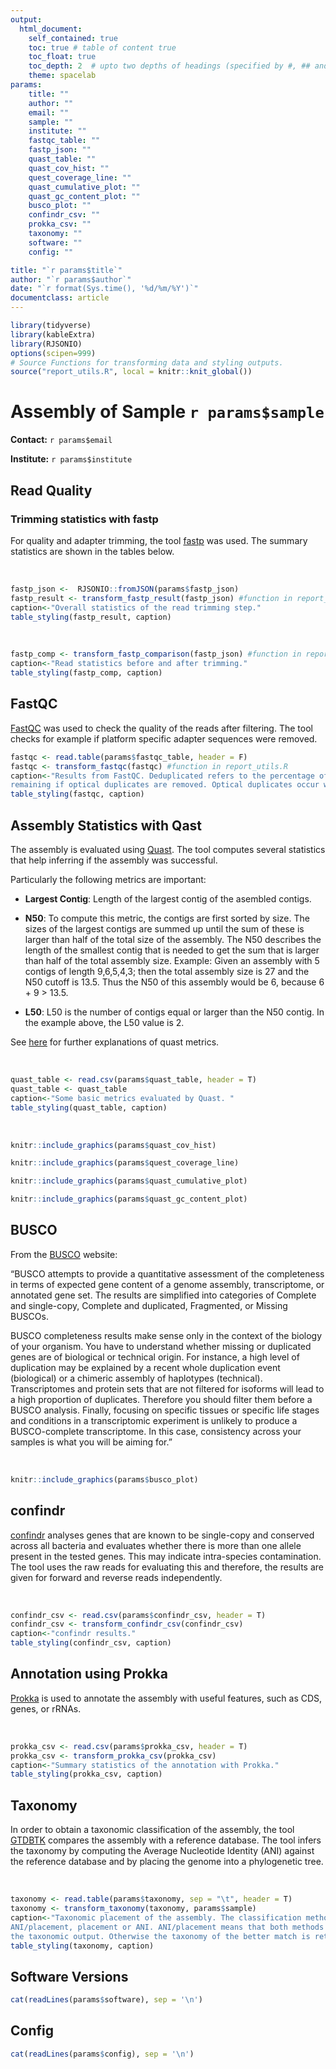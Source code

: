 ```yaml
---
output:
  html_document:
    self_contained: true
    toc: true # table of content true
    toc_float: true
    toc_depth: 2  # upto two depths of headings (specified by #, ## and ###)
    theme: spacelab
params:
    title: ""
    author: ""
    email: ""
    sample: ""
    institute: ""
    fastqc_table: ""
    fastp_json: ""
    quast_table: ""
    quast_cov_hist: ""
    quest_coverage_line: ""
    quast_cumulative_plot: ""
    quast_gc_content_plot: ""
    busco_plot: ""
    confindr_csv: ""
    prokka_csv: ""
    taxonomy: ""
    software: ""
    config: ""

title: "`r params$title`"
author: "`r params$author`"
date: "`r format(Sys.time(), '%d/%m/%Y')`"
documentclass: article
---
```


```r
library(tidyverse)
library(kableExtra)
library(RJSONIO)
options(scipen=999)
# Source Functions for transforming data and styling outputs.
source("report_utils.R", local = knitr::knit_global())
```

\tableofcontents

# Assembly of Sample `r params$sample`

**Contact:** `r params$email`

**Institute:** `r params$institute`

## Read Quality

### Trimming statistics with fastp

For quality and adapter trimming, the tool [fastp](https://github.com/OpenGene/fastp)
was used. The summary statistics are shown in the tables below.

<br>

```r
fastp_json <-  RJSONIO::fromJSON(params$fastp_json)
fastp_result <- transform_fastp_result(fastp_json) #function in report_utils.R
caption<-"Overall statistics of the read trimming step."
table_styling(fastp_result, caption)
```

<br>

```r
fastp_comp <- transform_fastp_comparison(fastp_json) #function in report_utils.R
caption<-"Read statistics before and after trimming."
table_styling(fastp_comp, caption)
```

## FastQC

[FastQC](https://www.bioinformatics.babraham.ac.uk/projects/fastqc/) was used to
check the quality of the reads after filtering. The tool checks for example if
platform specific adapter sequences were removed.

```r
fastqc <- read.table(params$fastqc_table, header = F)
fastqc <- transform_fastqc(fastqc) #function in report_utils.R
caption<-"Results from FastQC. Deduplicated refers to the percentage of reads
remaining if optical duplicates are removed. Optical duplicates occur when the exact same fragment has been sequenced more than once."
table_styling(fastqc, caption)
```

## Assembly Statistics with Qast

The assembly is evaluated using [Quast](http://bioinf.spbau.ru/quast). The tool computes several statistics that help inferring if the assembly was successful.

Particularly the following metrics are important:

* **Largest Contig**: Length of the largest contig of the asembled contigs.

* **N50**: To compute this metric, the contigs are first sorted by size. The sizes of the largest contigs are summed up until the sum of these is larger than half of the total size of the assembly. The N50 describes the length of the smallest contig that
is needed to get the sum that is larger than half of the total assembly size.
Example: Given an assembly with 5 contigs of length 9,6,5,4,3; then the total assembly size is 27 and the N50 cutoff is 13.5. Thus the N50 of this assembly would be 6,
because 6 + 9 > 13.5.

* **L50**: L50 is the number of contigs equal or larger than the N50 contig. In the example above, the L50 value is 2.

See [here](http://quast.sourceforge.net/docs/manual.html) for further
explanations of quast metrics.

<br>

```r
quast_table <- read.csv(params$quast_table, header = T)
quast_table <- quast_table
caption<-"Some basic metrics evaluated by Quast. "
table_styling(quast_table, caption)
```

<br>

```r
knitr::include_graphics(params$quast_cov_hist)

knitr::include_graphics(params$quest_coverage_line)

knitr::include_graphics(params$quast_cumulative_plot)

knitr::include_graphics(params$quast_gc_content_plot)
```

## BUSCO

From the [BUSCO](https://busco.ezlab.org/busco_userguide.html) website:

"BUSCO attempts to provide a quantitative assessment of the completeness in terms of expected gene content of a genome assembly, transcriptome, or annotated gene set. The results are simplified into categories of Complete and single-copy, Complete and duplicated, Fragmented, or Missing BUSCOs.

BUSCO completeness results make sense only in the context of the biology of your organism. You have to understand whether missing or duplicated genes are of biological or technical origin. For instance, a high level of duplication may be explained by a recent whole duplication event (biological) or a chimeric assembly of haplotypes (technical). Transcriptomes and protein sets that are not filtered for isoforms will lead to a high proportion of duplicates. Therefore you should filter them before a BUSCO analysis. Finally, focusing on specific tissues or specific life stages and conditions in a transcriptomic experiment is unlikely to produce a BUSCO-complete transcriptome. In this case, consistency across your samples is what you will be aiming for."

<br>

```r
knitr::include_graphics(params$busco_plot)
```

## confindr

[confindr](https://github.com/OLC-Bioinformatics/ConFindr) analyses genes that are known to be single-copy and conserved across all bacteria and evaluates whether there is more than one allele present in the tested genes. This may indicate intra-species contamination. The tool uses the raw reads for evaluating this and therefore, the results
are given for forward and reverse reads independently.

<br>

```r
confindr_csv <- read.csv(params$confindr_csv, header = T)
confindr_csv <- transform_confindr_csv(confindr_csv)
caption<-"confindr results."
table_styling(confindr_csv, caption)
```

## Annotation using Prokka

[Prokka](https://github.com/tseemann/prokka)  is used to annotate the assembly with
useful features, such as CDS, genes, or rRNAs.

<br>

```r
prokka_csv <- read.csv(params$prokka_csv, header = T)
prokka_csv <- transform_prokka_csv(prokka_csv)
caption<-"Summary statistics of the annotation with Prokka."
table_styling(prokka_csv, caption)
```

## Taxonomy

In order to obtain a taxonomic classification of the assembly, the tool [GTDBTK](https://github.com/Ecogenomics/GTDBTk) compares the assembly with a
reference database. The tool infers the taxonomy by computing the Average Nucleotide
Identity (ANI) against the reference database and by placing the genome into a phylogenetic tree.

<br>

```r
taxonomy <- read.table(params$taxonomy, sep = "\t", header = T)
taxonomy <- transform_taxonomy(taxonomy, params$sample)
caption<-"Taxonomic placement of the assembly. The classification method is either
ANI/placement, placement or ANI. ANI/placement means that both methods agree on
the taxonomic output. Otherwise the taxonomy of the better match is returned."
table_styling(taxonomy, caption)
```

## Software Versions

```r
cat(readLines(params$software), sep = '\n')
```

## Config

```r
cat(readLines(params$config), sep = '\n')
```
